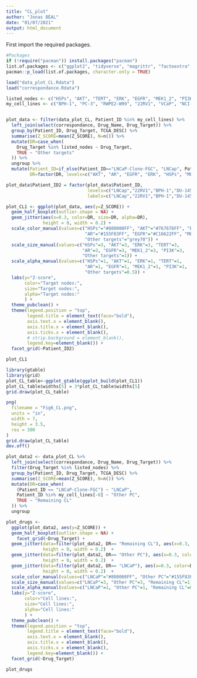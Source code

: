 ```yaml
---
title: "CL_plot"
author: "Jonas BÉAL"
date: "01/07/2021"
output: html_document
---
```


First import the required packages.

```r

#Packages
if (!require("pacman")) install.packages("pacman")
list.of.packages <- c("ggplot2", "tidyverse", "magrittr", "factoextra", "gghalves", "ggpubr","ggrepel","patchwork")
pacman::p_load(list.of.packages, character.only = TRUE)

```



```r
load("data_plot_CL.Rdata")
load("correspondance.Rdata")

listed_nodes <- c("HSPs", "AKT", "TERT", "ERK", "EGFR", "MEK1_2", "PI3K", "AR", "Caspase8", "cFLAR", "GLUT1", "HIF-1", "MYC_MAX", "p14ARF", "ROS", "SPOP")
my_cell_lines <- c("BPH-1", "PC-3", "RWPE2-W99", "22RV1", "VCaP", "NCI-H660", "DU-145", "LNCaP-Clone-FGC", "PWR-1E", "RWPE-1")


plot_data <- filter(data_plot_CL, Patient_ID %in% my_cell_lines) %>%
  left_join(select(correspondance, Drug_Name, Drug_Target)) %>%
  group_by(Patient_ID, Drug_Target, TCGA_DESC) %>%
  summarise(Z_SCORE=mean(Z_SCORE), N=n()) %>%
  mutate(DR=case_when(
    Drug_Target %in% listed_nodes ~ Drug_Target,
    TRUE ~ "Other targets"
  )) %>%
  ungroup %>%
  mutate(Patient_ID=if_else(Patient_ID=="LNCaP-Clone-FGC", "LNCap", Patient_ID),
         DR=factor(DR, levels=c("AKT", "AR", "EGFR", "ERK", "HSPs", "MEK1_2", "PI3K", "TERT", "Other targets")))
```

```r
plot_data$Patient_ID2 = factor(plot_data$Patient_ID,
                               levels=c("LNCap","22RV1","BPH-1","DU-145","PC-3","PWR-1E","VCaP"),
                               labels=c("LNCap","22RV1","BPH-1","DU-145","PC-3","PWR-1E","VCaP"))

plot_CL1 <- ggplot(plot_data, aes(y=Z_SCORE)) +
  geom_half_boxplot(outlier.shape = NA) +
  geom_jitter(aes(x=0.3, color=DR, size=DR, alpha=DR),
              height = 0, width = 0.2) +
  scale_color_manual(values=c("HSPs"="#800000FF", "AKT"="#767676FF", "ERK"="#FFA319FF", "TERT"="#8A9045FF",
                              "AR"="#155F83FF", "EGFR"="#C16622FF", "MEK1_2"="#8F3931FF", "PI3K"="#350E20FF",
                              "Other targets"="grey70")) +
  scale_size_manual(values=c("HSPs"=3, "AKT"=3, "ERK"=3, "TERT"=3,
                             "AR"=3, "EGFR"=3, "MEK1_2"=3, "PI3K"=3,
                             "Other targets"=1)) +
  scale_alpha_manual(values=c("HSPs"=1, "AKT"=1, "ERK"=1, "TERT"=1, 
                              "AR"=1, "EGFR"=1, "MEK1_2"=1, "PI3K"=1,
                              "Other targets"=0.5)) +
  labs(y="Z-score",
       color="Target nodes:",
       size="Target nodes:",
       alpha="Target nodes:"
       ) +
  theme_pubclean() +
  theme(legend.position = "top",
        legend.title = element_text(face="bold"),
        axis.text.x = element_blank(),
        axis.title.x = element_blank(),
        axis.ticks.x = element_blank(),
        # strip.background = element_blank(),
        legend.key=element_blank()) +
  facet_grid(~Patient_ID2)

plot_CL1

```
```r
library(gtable)
library(grid)
plot_CL_table<-ggplot_gtable(ggplot_build(plot_CL1))
plot_CL_table$widths[5] = 3*plot_CL_table$widths[5]
grid.draw(plot_CL_table)

png(
  filename = "Fig6_CL.png",
  units = "in",
  width = 7,
  height = 3.5,
  res = 300
)
grid.draw(plot_CL_table)
dev.off()

```

```r

plot_data2 <- data_plot_CL %>%
  left_join(select(correspondance, Drug_Name, Drug_Target)) %>%
  filter(Drug_Target %in% listed_nodes) %>%
  group_by(Patient_ID, Drug_Target, TCGA_DESC) %>%
  summarise(Z_SCORE=mean(Z_SCORE), N=n()) %>%
  mutate(DR=case_when(
    (Patient_ID == "LNCaP-Clone-FGC") ~ "LNCaP",
    Patient_ID %in% my_cell_lines[-8] ~ "Other PC",
    TRUE ~ "Remaining CL"
  )) %>%
  ungroup 

plot_drugs <-
  ggplot(plot_data2, aes(y=Z_SCORE)) +
  geom_half_boxplot(outlier.shape = NA) +
    facet_grid(~Drug_Target) +
  geom_jitter(data=filter(plot_data2, DR== "Remaining CL"), aes(x=0.3, color=DR, size=DR, alpha=DR), 
              height = 0, width = 0.2)  +
  geom_jitter(data=filter(plot_data2, DR== "Other PC"), aes(x=0.3, color=DR, size=DR, alpha=DR), 
              height = 0, width = 0.2)  +
  geom_jitter(data=filter(plot_data2, DR== "LNCaP"), aes(x=0.3, color=DR, size=DR, alpha=DR), 
              height = 0, width = 0.2)  +
  scale_color_manual(values=c("LNCaP"="#800000FF", "Other PC"="#155F83FF", "Remaining CL"="grey70")) +
  scale_size_manual(values=c("LNCaP"=3, "Other PC"=3, "Remaining CL"=1)) +
  scale_alpha_manual(values=c("LNCaP"=1, "Other PC"=1, "Remaining CL"=0.25)) +
  labs(y="Z-score",
       color="Cell lines:",
       size="Cell lines:",
       alpha="Cell lines:"
       ) +
  theme_pubclean() +
  theme(legend.position = "top",
        legend.title = element_text(face="bold"),
        axis.text.x = element_blank(),
        axis.title.x = element_blank(),
        axis.ticks.x = element_blank(),
        legend.key=element_blank()) +
  facet_grid(~Drug_Target)

plot_drugs

```
